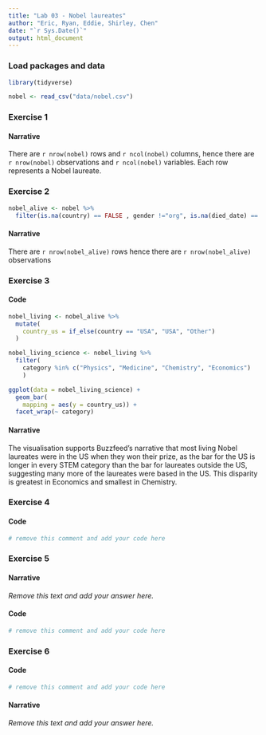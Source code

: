 ```yaml
---
title: "Lab 03 - Nobel laureates"
author: "Eric, Ryan, Eddie, Shirley, Chen" 
date: "`r Sys.Date()`"
output: html_document
---
```



### Load packages and data

```r
library(tidyverse) 
```

```r
nobel <- read_csv("data/nobel.csv")
```

### Exercise 1

#### Narrative


There are `r nrow(nobel)` rows and `r ncol(nobel)` columns, hence there are `r nrow(nobel)` observations and `r ncol(nobel)` variables. Each row represents a Nobel laureate.


### Exercise 2



```r
nobel_alive <- nobel %>%
  filter(is.na(country) == FALSE , gender !="org", is.na(died_date) == TRUE)


```



#### Narrative

There are `r nrow(nobel_alive)` rows hence there are `r nrow(nobel_alive)` observations


### Exercise 3

#### Code

```r
nobel_living <- nobel_alive %>%
  mutate(
    country_us = if_else(country == "USA", "USA", "Other")
  )

nobel_living_science <- nobel_living %>% 
  filter(
    category %in% c("Physics", "Medicine", "Chemistry", "Economics")
    )

ggplot(data = nobel_living_science) + 
  geom_bar(
    mapping = aes(y = country_us)) +
  facet_wrap(~ category)
```

#### Narrative

The visualisation supports Buzzfeed's narrative that most living Nobel laureates were in the US when they won their prize, as the bar for the US is longer in every STEM category than the bar for laureates outside the US, suggesting many more of the laureates were based in the US. This disparity is greatest in Economics and smallest in Chemistry.


### Exercise 4

#### Code

```r
# remove this comment and add your code here
```


### Exercise 5

#### Narrative

*Remove this text and add your answer here.*

#### Code

```r
# remove this comment and add your code here
```


### Exercise 6

#### Code

```r
# remove this comment and add your code here
```

#### Narrative

*Remove this text and add your answer here.*